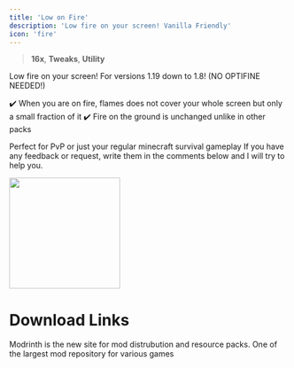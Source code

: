 ```yaml
---
title: 'Low on Fire'
description: 'Low fire on your screen! Vanilla Friendly'
icon: 'fire'
---
```


> <Icon icon="display" iconType="regular" /> **16x**, <Icon icon="pen-to-square" iconType="solid" /> **Tweaks**, <Icon icon="suitcase" iconType="regular" /> **Utility**


Low fire on your screen! For versions 1.19 down to 1.8! (NO OPTIFINE NEEDED!)

✔️ When you are on fire, flames does not cover your whole screen but only a small fraction of it ✔️ Fire on the ground is unchanged unlike in other packs

Perfect for PvP or just your regular minecraft survival gameplay If you have any feedback or request, write them in the comments below and I will try to help you.

<img height="200" noZoom src="/images/lof-1.png" />

# Download Links

<CardGroup cols={2}>
  <Card 
    title="Modrinth Download Link"
    icon= "download"
    href="https://modrinth.com/resourcepack/low-on-fire"
  >
    Modrinth is the new site for mod distrubution and resource packs.
  </Card>
  <Card
    title="Curseforge Download Link"
    icon="download"
    href="https://www.curseforge.com/minecraft/texture-packs/low-on-fire"
  >
    One of the largest mod repository for various games
  </Card>
</CardGroup>